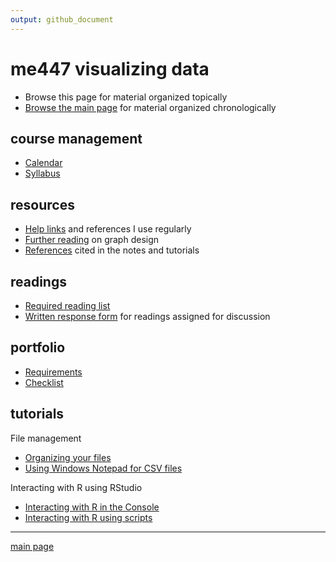 ```yaml
---
output: github_document
---
```


# me447 visualizing data

- Browse this page for material organized topically 
- [Browse the main page](../README.md) for material organized chronologically 

## course management

- [Calendar](../cm/admin-02_calendar.pdf) 
- [Syllabus](../cm/admin-03_syllabus.md)

## resources 

- [Help links](../cm/admin-04_getting-help.md) and references I use regularly  
- [Further reading](http://www.graphdoctor.com/archives/154) on graph design
- [References](../cm/admin-05_references.md) cited in the notes and tutorials 


## readings

- [Required reading list](../cm/read-02_reading-list.md)
- [Written response form](../cm/read-01_reading-response-form.pdf) for readings assigned for discussion 

## portfolio

- [Requirements](../cm/folio-01_portfolio-requirements.md)
- [Checklist](../cm/folio-02_portfolio-checklist.pdf)

## tutorials

File management

- [Organizing your files](../cm/tut-01_organize-files.md)
- [Using Windows Notepad for CSV files](../cm/tut-04_notepad-for-csv.md)

Interacting with R using RStudio

- [Interacting with R in the Console](../cm/tut-02_using-console.md)
- [Interacting with R using scripts](../cm/tut-03_using-scripts.md)








---

[main page](../README.md)
